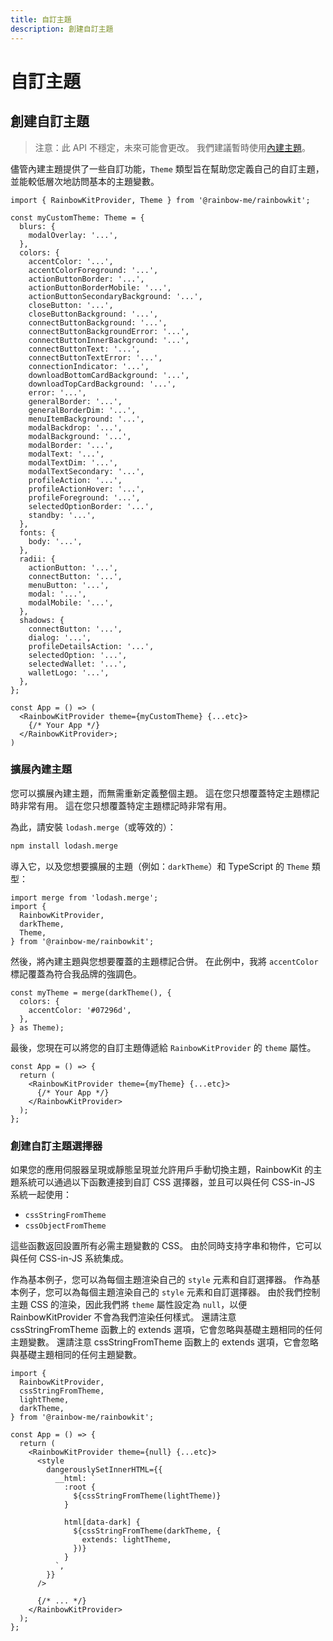 ```yaml
---
title: 自訂主題
description: 創建自訂主題
---
```


# 自訂主題

## 創建自訂主題

> 注意：此 API 不穩定，未來可能會更改。 我們建議暫時使用[內建主題](/docs/theming)。

儘管內建主題提供了一些自訂功能，`Theme` 類型旨在幫助您定義自己的自訂主題，並能較低層次地訪問基本的主題變數。

```tsx
import { RainbowKitProvider, Theme } from '@rainbow-me/rainbowkit';

const myCustomTheme: Theme = {
  blurs: {
    modalOverlay: '...',
  },
  colors: {
    accentColor: '...',
    accentColorForeground: '...',
    actionButtonBorder: '...',
    actionButtonBorderMobile: '...',
    actionButtonSecondaryBackground: '...',
    closeButton: '...',
    closeButtonBackground: '...',
    connectButtonBackground: '...',
    connectButtonBackgroundError: '...',
    connectButtonInnerBackground: '...',
    connectButtonText: '...',
    connectButtonTextError: '...',
    connectionIndicator: '...',
    downloadBottomCardBackground: '...',
    downloadTopCardBackground: '...',
    error: '...',
    generalBorder: '...',
    generalBorderDim: '...',
    menuItemBackground: '...',
    modalBackdrop: '...',
    modalBackground: '...',
    modalBorder: '...',
    modalText: '...',
    modalTextDim: '...',
    modalTextSecondary: '...',
    profileAction: '...',
    profileActionHover: '...',
    profileForeground: '...',
    selectedOptionBorder: '...',
    standby: '...',
  },
  fonts: {
    body: '...',
  },
  radii: {
    actionButton: '...',
    connectButton: '...',
    menuButton: '...',
    modal: '...',
    modalMobile: '...',
  },
  shadows: {
    connectButton: '...',
    dialog: '...',
    profileDetailsAction: '...',
    selectedOption: '...',
    selectedWallet: '...',
    walletLogo: '...',
  },
};

const App = () => (
  <RainbowKitProvider theme={myCustomTheme} {...etc}>
    {/* Your App */}
  </RainbowKitProvider>;
)
```

### 擴展內建主題

您可以擴展內建主題，而無需重新定義整個主題。 這在您只想覆蓋特定主題標記時非常有用。 這在您只想覆蓋特定主題標記時非常有用。

為此，請安裝 `lodash.merge`（或等效的）：

```bash
npm install lodash.merge
```

導入它，以及您想要擴展的主題（例如：`darkTheme`）和 TypeScript 的 `Theme` 類型：

```tsx
import merge from 'lodash.merge';
import {
  RainbowKitProvider,
  darkTheme,
  Theme,
} from '@rainbow-me/rainbowkit';
```

然後，將內建主題與您想要覆蓋的主題標記合併。 在此例中，我將 `accentColor` 標記覆蓋為符合我品牌的強調色。

```tsx
const myTheme = merge(darkTheme(), {
  colors: {
    accentColor: '#07296d',
  },
} as Theme);
```

最後，您現在可以將您的自訂主題傳遞給 `RainbowKitProvider` 的 `theme` 屬性。

```tsx
const App = () => {
  return (
    <RainbowKitProvider theme={myTheme} {...etc}>
      {/* Your App */}
    </RainbowKitProvider>
  );
};
```

### 創建自訂主題選擇器

如果您的應用伺服器呈現或靜態呈現並允許用戶手動切換主題，RainbowKit 的主題系統可以通過以下函數連接到自訂 CSS 選擇器，並且可以與任何 CSS-in-JS 系統一起使用：

- `cssStringFromTheme`
- `cssObjectFromTheme`

這些函數返回設置所有必需主題變數的 CSS。 由於同時支持字串和物件，它可以與任何 CSS-in-JS 系統集成。

作為基本例子，您可以為每個主題渲染自己的 `style` 元素和自訂選擇器。 作為基本例子，您可以為每個主題渲染自己的 `style` 元素和自訂選擇器。 由於我們控制主題 CSS 的渲染，因此我們將 `theme` 屬性設定為 `null`，以便 RainbowKitProvider 不會為我們渲染任何樣式。 還請注意 cssStringFromTheme 函數上的 extends 選項，它會忽略與基礎主題相同的任何主題變數。 還請注意 cssStringFromTheme 函數上的 extends 選項，它會忽略與基礎主題相同的任何主題變數。

```tsx
import {
  RainbowKitProvider,
  cssStringFromTheme,
  lightTheme,
  darkTheme,
} from '@rainbow-me/rainbowkit';

const App = () => {
  return (
    <RainbowKitProvider theme={null} {...etc}>
      <style
        dangerouslySetInnerHTML={{
          __html: `
            :root {
              ${cssStringFromTheme(lightTheme)}
            }

            html[data-dark] {
              ${cssStringFromTheme(darkTheme, {
                extends: lightTheme,
              })}
            }
          `,
        }}
      />

      {/* ... */}
    </RainbowKitProvider>
  );
};
```
